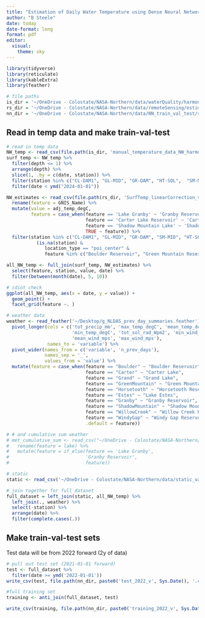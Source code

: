```yaml
---
title: "Estimation of Daily Water Temperature using Dense Neural Networks"
author: "B Steele"
date: today
date-format: long
format: pdf
editor: 
  visual:
    theme: sky
---
```


```r
library(tidyverse)
library(reticulate)
library(kableExtra)
library(feather)

# file paths
is_dir = '~/OneDrive - Colostate/NASA-Northern/data/waterQuality/harmonized/'
rs_dir = '~/OneDrive - Colostate/NASA-Northern/data/remoteSensing/estimates/'
nn_dir = '~/OneDrive - Colostate/NASA-Northern/data/NN_train_val_test/regional_daily_temp/'
```

## Read in temp data and make train-val-test

```r
# read in temp data
NW_temp <- read_csv(file.path(is_dir, 'manual_temperature_data_NW_harmonized_2024-01-01.csv'))
surf_temp <- NW_temp %>% 
  filter(depth <= 1) %>% 
  arrange(depth) %>% 
  slice(1, .by = c(date, station)) %>% 
  filter(station %in% c("CL-DAM1", "GL-MID", "GR-DAM", "HT-SOL",  "SM-MID", "WC-DAM", "WG-DAM")) %>%
  filter(date < ymd("2024-01-01")) 

NW_estimates <- read_csv(file.path(rs_dir, 'SurfTemp_linearCorrection_v2024-10-15.csv')) %>% 
  rename(feature = GNIS_Name) %>% 
  mutate(value = adj_temp_degC,
         feature = case_when(feature == 'Lake Granby' ~ 'Granby Reservoir',
                             feature == 'Carter Lake Reservoir' ~ 'Carter Lake',
                             feature == 'Shadow Mountain Lake' ~ 'Shadow Mountain Reservoir',
                             TRUE ~ feature)) %>% 
  filter(station %in% c("CL-DAM1", "GL-MID", "GR-DAM", "SM-MID", "HT-SOL") |
           (is.na(station) &
              location_type == "poi_center" &
              feature %in% c("Boulder Reservoir", "Green Mountain Reservoir", "Lake Estes")))

all_NW_temp <- full_join(surf_temp, NW_estimates) %>% 
  select(feature, station, value, date) %>% 
  filter(between(month(date), 5, 10))

# idiot check
ggplot(all_NW_temp, aes(x = date, y = value)) +
  geom_point() +
  facet_grid(feature ~. )

# weather data
weather <- read_feather('~/Desktop/g_NLDAS_prev_day_summaries.feather') %>% 
  pivot_longer(cols = c('tot_precip_mm', 'max_temp_degC', 'mean_temp_degC', 
                        'min_temp_degC', 'tot_sol_rad_Wpm2', 'min_wind_mps',
                        'mean_wind_mps', 'max_wind_mps'),
               names_to = 'variable') %>% 
  pivot_wider(names_from = c('variable', 'n_prev_days'),
              names_sep = '_',
              values_from = 'value') %>% 
  mutate(feature = case_when(feature == "Boulder" ~ "Boulder Reservoir",
                             feature == "Carter" ~ "Carter Lake",
                             feature == "Grand" ~ "Grand Lake",
                             feature == "GreenMountain" ~ "Green Mountain Reservoir",
                             feature == "Horsetooth" ~ "Horsetooth Reservoir",
                             feature == "Estes" ~ "Lake Estes",
                             feature == "Granby" ~ "Granby Reservoir",
                             feature == "ShadowMountain" ~ "Shadow Mountain Reservoir",
                             feature == "WillowCreek" ~ "Willow Creek Reservoir",
                             feature == "WindyGap" ~ "Windy Gap Reservoir",
                             .default = feature))

# # and cumulative sum weather
# met_cumulative_sum <- read_csv("~/OneDrive - Colostate/NASA-Northern/data/climate/aggregated/NW_NLDAS_climate_cumulative_sums_annual_1984-01-01_2023-05-17v2023-11-08.csv") %>%
#   rename(feature = lake) %>% 
#   mutate(feature = if_else(feature == 'Lake Granby',
#                            'Granby Reservoir',
#                            feature))

# static
static <- read_csv('~/OneDrive - Colostate/NASA-Northern/data/static_vars/static_vars.csv')

# join together for full dataset
full_dataset = left_join(static, all_NW_temp) %>%
  left_join(., weather) %>% 
  select(-station) %>% 
  arrange(date) %>%
  filter(complete.cases(.))

```

## Make train-val-test sets

Test data will be from 2022 forward (2y of data)

```r
# pull out test set (2021-01-01 forward)
test <- full_dataset %>% 
  filter(date >= ymd('2022-01-01')) 
write_csv(test, file.path(nn_dir, paste0('test_2022_v', Sys.Date(), '.csv')))

#full training set
training <- anti_join(full_dataset, test)

write_csv(training, file.path(nn_dir, paste0('training_2022_v', Sys.Date(), '.csv')))

```

